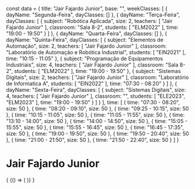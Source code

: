 const data = {
  title: "Jair Fajardo Junior",
  base: "",
  weekClasses: [
    {
      dayName: "Segunda-Feira",
      dayClasses: []
    },
    {
      dayName: "Terça-Feira",
      dayClasses: [
        {
          subject: "Robótica Aplicada",
          size: 2,
          teachers: [
            "Jair Fajardo Junior"
          ],
          classroom: "Sala 8-2",
          students: [
            "ELM2022"
          ],
          time: "19:00 - 19:50"
        }
      ]
    },
    {
      dayName: "Quarta-Feira",
      dayClasses: []
    },
    {
      dayName: "Quinta-Feira",
      dayClasses: [
        {
          subject: "Elementos de Automação",
          size: 2,
          teachers: [
            "Jair Fajardo Junior"
          ],
          classroom: "Laboratório de Automação e Robótica Industrial",
          students: [
            "EIN2021"
          ],
          time: "10:15 - 11:05"
        },
        {
          subject: "Programação de Equipamentos Industriais",
          size: 4,
          teachers: [
            "Jair Fajardo Junior"
          ],
          classroom: "Sala 8-2",
          students: [
            "ELM2022"
          ],
          time: "19:00 - 19:50"
        },
        {
          subject: "Sistemas Digitais",
          size: 2,
          teachers: [
            "Jair Fajardo Junior"
          ],
          classroom: "Laboratório de Informatica A",
          students: [
            "EIN2022"
          ],
          time: "07:30 - 08:20"
        }
      ]
    },
    {
      dayName: "Sexta-Feira",
      dayClasses: [
        {
          subject: "Sistemas Digitais",
          size: 4,
          teachers: [
            "Jair Fajardo Junior"
          ],
          classroom: "",
          students: [
            "ELE2023",
            "ELM2023"
          ],
          time: "19:00 - 19:50"
        }
      ]
    }
  ],
  time: [
    {
      time: "07:30 - 08:20",
      size: 50
    },
    {
      time: "08:20 - 09:10",
      size: 50
    },
    {
      time: "09:25 - 10:15",
      size: 50
    },
    {
      time: "10:15 - 11:05",
      size: 50
    },
    {
      time: "11:05 - 11:55",
      size: 50
    },
    {
      time: "13:10 - 14:00",
      size: 50
    },
    {
      time: "14:00 - 14:50",
      size: 50
    },
    {
      time: "15:05 - 15:55",
      size: 50
    },
    {
      time: "15:55 - 16:45",
      size: 50
    },
    {
      time: "16:45 - 17:35",
      size: 50
    },
    {
      time: "19:00 - 19:50",
      size: 50
    },
    {
      time: "19:50 - 20:40",
      size: 50
    },
    {
      time: "21:00 - 21:50",
      size: 50
    },
    {
      time: "21:50 - 22:40",
      size: 50
    }
  ]
}

# Jair Fajardo Junior

<div>
  {
    <BrowserOnly>
      {() => (
        <Grid
          title={data.title}
          weekClasses={data.weekClasses}
          time={data.time}
        />
      )}
    </BrowserOnly>
  }
</div>
